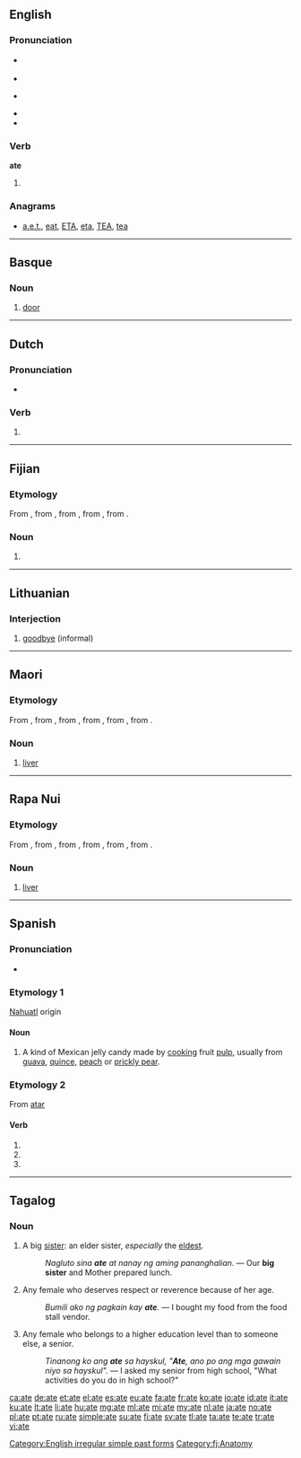 {{also|ATE|até|átʼé|atë|-ate|-áte}}
==English==

===Pronunciation===
* {{a|US}} {{IPA|/eɪt/}}
* {{audio|en-us-ate.ogg|Audio (US)}}
* {{a|UK}} {{IPA|/ɛt/|/eɪt/}}
* {{rhymes|ɛt|eɪt}}
* {{homophones|eight}}

===Verb===
'''ate'''

# {{simple past of|eat}}

===Anagrams===
* [[a.e.t.#English|a.e.t.]], [[eat#English|eat]], [[ETA#English|ETA]], [[eta#English|eta]], [[TEA#English|TEA]], [[tea#English|tea]]

[[Category:English irregular simple past forms]]

----

==Basque==

===Noun===
{{head|eu|noun}}

# [[door]]

----

==Dutch==

===Pronunciation===
* {{IPA|/ˈaːtə/|lang=nl}}

===Verb===
{{head|nl}}

# {{nl-verb-form|n=sg|t=past|m=subj|eten}}

----

==Fijian==

===Etymology===
From {{etyl|poz-oce-pro|fj}} {{recons|qate|lang=poz-oce-pro}}, from {{etyl|pqe-pro|fj}} {{recons|qatay|lang=pqe-pro}}, from {{etyl|poz-cet-pro|fj}} {{recons|qatay|lang=poz-cet-pro}}, from {{etyl|poz-pro|fj}} {{recons|qatay|lang=poz-pro}}, from {{etyl|map-pro|fj}} {{recons|qaCay|lang=map-pro}}.

===Noun===
{{head|fj|noun}}

# {{obsolete spelling of|{{l|fj|yate}}|lang=fj}}

[[Category:fj:Anatomy]]

----

==Lithuanian==

===Interjection===
{{head|lt|interjection}}

# [[goodbye]] (informal)

----

==Maori==

===Etymology===
From {{etyl|poz-pol-pro|mi}} {{recons|qate|lang=poz-pol-pro}}, from {{etyl|poz-oce-pro|mi}} {{recons|qate|lang=poz-oce-pro}}, from {{etyl|pqe-pro|mi}} {{recons|qatay|lang=pqe-pro}}, from {{etyl|poz-cet-pro|mi}} {{recons|qatay|lang=poz-cet-pro}}, from {{etyl|poz-pro|mi}} {{recons|qatay|lang=poz-pro}}, from {{etyl|map-pro|mi}} {{recons|qaCay|lang=map-pro}}.

===Noun===
{{head|mi|noun}}

# {{anatomy|lang=mi}} [[liver]] {{gloss|organ of the body}}

----

==Rapa Nui==

===Etymology===
From {{etyl|poz-pol-pro|rap}} {{recons|qate|lang=poz-pol-pro}}, from {{etyl|poz-oce-pro|rap}} {{recons|qate|lang=poz-oce-pro}}, from {{etyl|pqe-pro|rap}} {{recons|qatay|lang=pqe-pro}}, from {{etyl|poz-cet-pro|rap}} {{recons|qatay|lang=poz-cet-pro}}, from {{etyl|poz-pro|rap}} {{recons|qatay|lang=poz-pro}}, from {{etyl|map-pro|rap}} {{recons|qaCay|lang=map-pro}}.

===Noun===
{{head|rap|noun}}

# {{anatomy|lang=rap}} [[liver]] {{gloss|organ of the body}}

----

==Spanish==

===Pronunciation===
* {{IPA|/ˈa.t̪e/|lang=es}}

===Etymology 1===
[[Nahuatl]] origin

====Noun====
{{es-noun|m}}

# A kind of Mexican jelly candy made by [[cooking]] fruit [[pulp]], usually from [[guava]], [[quince#English|quince]], [[peach]] or [[prickly pear]].

===Etymology 2===
From [[atar]]

====Verb====
{{es-verb-form|atar}}

# {{es-verb form of|ending=ar|mood=subjunctive|tense=present|pers=1|number=singular|atar}}
# {{es-verb form of|ending=ar|mood=subjunctive|tense=present|pers=2|formal=yes|number=singular|atar}}
# {{es-verb form of|ending=ar|mood=subjunctive|tense=present|pers=3|number=singular|atar}}

----

==Tagalog==

===Noun===
{{tl-noun}}

# A big [[sister]]: an elder sister, ''especially'' the [[eldest]].
#: ''Nagluto sina '''ate''' at nanay ng aming pananghalian.'' — Our '''big sister''' and Mother prepared lunch.
# {{informal|lang=tl}} Any female who deserves respect or reverence because of her age.
#: ''Bumili ako ng pagkain kay '''ate'''.'' — I bought my food from the food stall vendor.
# {{informal|lang=tl}} Any female who belongs to a higher education level than to someone else, a senior.
#: ''Tinanong ko ang '''ate''' sa hayskul, "'''Ate''', ano po ang mga gawain niyo sa hayskul".'' — I asked my senior from high school, "What activities do you do in high school?"

[[ca:ate]]
[[de:ate]]
[[et:ate]]
[[el:ate]]
[[es:ate]]
[[eu:ate]]
[[fa:ate]]
[[fr:ate]]
[[ko:ate]]
[[io:ate]]
[[id:ate]]
[[it:ate]]
[[ku:ate]]
[[lt:ate]]
[[li:ate]]
[[hu:ate]]
[[mg:ate]]
[[ml:ate]]
[[mi:ate]]
[[my:ate]]
[[nl:ate]]
[[ja:ate]]
[[no:ate]]
[[pl:ate]]
[[pt:ate]]
[[ru:ate]]
[[simple:ate]]
[[su:ate]]
[[fi:ate]]
[[sv:ate]]
[[tl:ate]]
[[ta:ate]]
[[te:ate]]
[[tr:ate]]
[[vi:ate]]